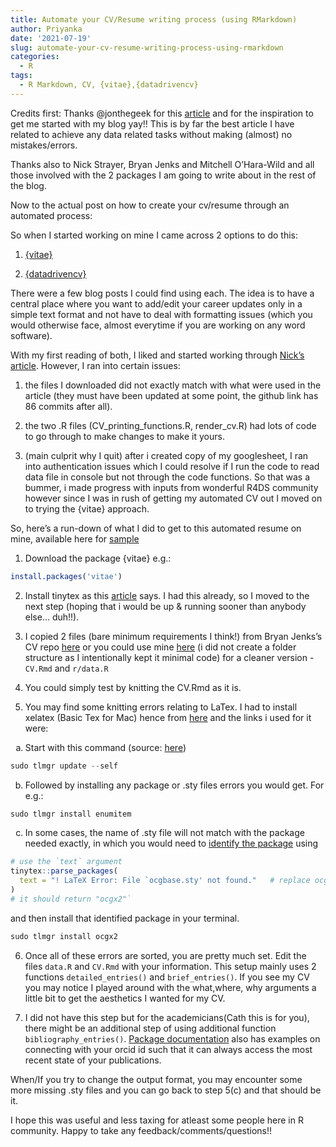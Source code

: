 ```yaml
---
title: Automate your CV/Resume writing process (using RMarkdown)
author: Priyanka
date: '2021-07-19'
slug: automate-your-cv-resume-writing-process-using-rmarkdown
categories:
  - R
tags:
  - R Markdown, CV, {vitae},{datadrivencv}
---
```



Credits first: 
Thanks @jonthegeek for this [article](http://jonthegeek.com/2018/02/27/blogging-in-ten-minutes/) and for the inspiration to get me started with my blog yay!! This is by far the best article I have related to achieve any data related tasks without making (almost) no mistakes/errors. 

Thanks also to Nick Strayer, Bryan Jenks and Mitchell O'Hara-Wild and all those involved with the 2 packages I am going to write about in the rest of the blog. 

Now to the actual post on how to create your cv/resume through an automated process: 

So when I started working on mine I came across 2 options to do this: 

1. [{vitae}](https://cran.r-project.org/web/packages/vitae/vignettes/vitae.html)

2. [{datadrivencv}](http://nickstrayer.me/datadrivencv/)

There were a few blog posts I could find using each. The idea is to have a central place where you want to add/edit your career updates only in a simple text format and not have to deal with formatting issues (which you would otherwise face, almost everytime if you are working on any word software).

With my first reading of both, I liked and started working through [Nick's article](https://livefreeordichotomize.com/2019/09/04/building_a_data_driven_cv_with_r). However, I ran into certain issues:    

1. the files I downloaded did not exactly match with what were used in the article (they must have been updated at some point, the github link has 86 commits after all).

2. the two .R files (CV_printing_functions.R, render_cv.R) had lots of code to go through to make changes to make it yours.

3. (main culprit why I quit) after i created  copy of my googlesheet, I ran into authentication issues which I could resolve if I run the code to read data file in console but not through the code functions. So that was a bummer, i made progress with inputs from wonderful R4DS community however since I was in rush of getting my automated CV out I moved on to trying the {vitae} approach.

So, here's a run-down of what I did to get to this automated resume on mine, available here for [sample](https://github.com/priyankagagneja/cv-automation-in-r/blob/master/Priyanka_Gagneja_CV.pdf) 

1. Download the package {vitae} e.g.:
```r
install.packages('vitae')
```

2. Install tinytex as this [article](https://pkg.mitchelloharawild.com/vitae/) says. I had this already, so I moved to the next step (hoping that i would be up & running sooner than anybody else... duh!!).

3. I copied 2 files (bare minimum requirements I think!) from Bryan Jenks's CV repo [here](https://github.com/tallguyjenks/CV) or you could use mine [here](https://github.com/priyankagagneja/cv-automation-in-r) (i did not create a folder structure as I intentionally kept it minimal code) for a cleaner version - `CV.Rmd` and `r/data.R`

4. You could simply test by knitting the CV.Rmd as it is. 

5. You may find some knitting errors relating to LaTex. I had to install xelatex (Basic Tex for Mac) hence from [here](http://www.texts.io/support/0001/) and the links i used for it were: 

(a) Start with this command (source: [here](https://gist.github.com/peterhurford/75957ba9335e755013b87254ec85fab1))
```r
sudo tlmgr update --self
```

(b) Followed by installing any package or .sty files errors you would get. For e.g.: 

```r
sudo tlmgr install enumitem
```

(c) In some cases, the name of .sty file will not match with the package needed exactly, in which you would need to [identify the package](https://bookdown.org/yihui/rmarkdown-cookbook/install-latex-pkgs.html) using 
```r
# use the `text` argument
tinytex::parse_packages(
  text = "! LaTeX Error: File `ocgbase.sty' not found."   # replace ocgbase with whatever file is missing for you
)
# it should return "ocgx2"`
```

and then install that identified package in your terminal. 
```r
sudo tlmgr install ocgx2
```

6. Once all of these errors are sorted, you are pretty much set. Edit the files `data.R` and `CV.Rmd` with your information. This setup mainly uses 2 functions `detailed_entries()` and `brief_entries()`. If you see my CV you may notice I played around with the what,where, why arguments a little bit to get the aesthetics I wanted for my CV. 

7. I did not have this step but for the academicians(Cath this is for you), there might be an additional step of using additional function `bibliography_entries()`. [Package documentation](https://pkg.mitchelloharawild.com/vitae/) also has examples on connecting with your orcid id such that it can always access the most recent state of your publications. 

When/If you try to change the output format, you may encounter some more missing .sty files and you can go back to step 5(c) and that should be it. 

I hope this was useful and less taxing for atleast some people here in R community. 
Happy to take any feedback/comments/questions!!

